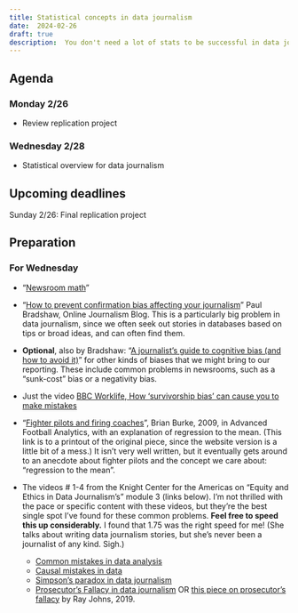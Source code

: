 ```yaml
---
title: Statistical concepts in data journalism
date:  2024-02-26
draft: true
description:  You don't need a lot of stats to be successful in data journalism, but you do need a scientific mindset. 
---
```



## Agenda

### Monday 2/26

* Review replication project

### Wednesday 2/28

* Statistical overview for data journalism

## Upcoming deadlines

[Sunday 2/26]{.sked-dates}: Final replication project


## Preparation

### For Wednesday

- "[Newsroom math](https://cronkitedata.github.io/djtextbook/start-math.html)"

- “[How to prevent confirmation bias affecting your journalism](https://onlinejournalismblog.com/2020/04/07/how-to-prevent-confirmation-bias-affecting-your-journalism/)” Paul Bradshaw, Online Journalism Blog. This is a particularly big problem in data journalism, since we often seek out stories in databases based on tips or broad ideas, and can often find them. 

- **Optional**, also by Bradshaw: “[A journalist’s guide to cognitive bias (and how to avoid it)](https://onlinejournalismblog.com/2020/03/24/a-journalists-guide-to-cognitive-bias-and-how-to-avoid-it/)” for other kinds of biases that we might bring to our reporting. These include common problems in newsrooms, such as a “sunk-cost” bias or a negativity bias.

- Just the video [BBC Worklife, How ‘survivorship bias’ can cause you to make mistakes](https://www.bbc.com/worklife/article/20200827-how-survivorship-bias-can-cause-you-to-make-mistakes)  

- “[Fighter pilots and firing coaches](https://faculty.mccombs.utexas.edu/carlos.carvalho/teaching/regression_to_the_mean.pdf)”, Brian Burke, 2009, in Advanced Football Analytics, with an explanation of regression to the mean. (This link is to a printout of the original piece, since the website version is a little bit of a mess.) It isn’t very well written, but it eventually gets around to an anecdote about fighter pilots and the concept we care about: “regression to the mean”.


- The videos # 1-4 from the Knight Center for the Americas on “Equity and Ethics in Data Journalism’s” module 3 (links below). I’m not thrilled with the pace or specific content with these videos, but they’re the best single spot I’ve found for these common problems. **Feel free to speed this up considerably.** I found that 1.75 was the right speed for me! (She talks about writing data journalism stories, but she’s never been a journalist of any kind. Sigh.)

   * [Common mistakes in data analysis](https://youtu.be/4ndrF2cSqVo)
   * [Causal mistakes in data](https://youtu.be/9nKs7mJukSk)
   * [Simpson’s paradox in data journalism](https://youtu.be/f5gMwGfZL3g)
   * [Prosecutor’s Fallacy in data journalism](https://youtu.be/0y3sco0lKzc) OR [this piece on prosecutor’s fallacy](https://towardsdatascience.com/the-prosecutors-fallacy-cb0da4e9c039) by Ray Johns, 2019.
